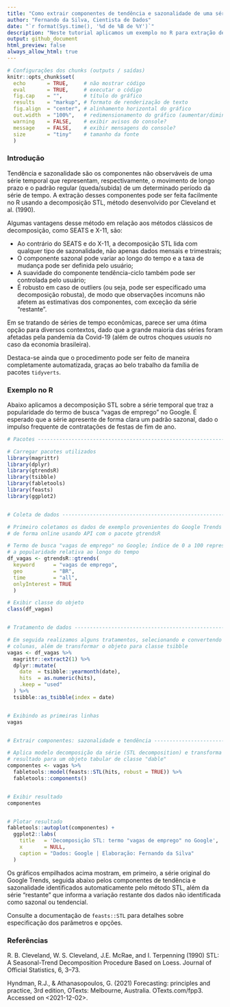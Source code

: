 ```yaml
---
title: "Como extrair componentes de tendência e sazonalidade de uma série temporal"
author: "Fernando da Silva, Cientista de Dados"
date: "`r format(Sys.time(), '%d de %B de %Y')`" 
description: "Neste tutorial aplicamos um exemplo no R para extração de componentes não observados de uma série temporal, usando o método STL."
output: github_document
html_preview: false
always_allow_html: true
---
```


```r
# Configurações dos chunks (outputs / saídas)
knitr::opts_chunk$set(
  echo       = TRUE,     # não mostrar código
  eval       = TRUE,     # executar o código
  fig.cap    = "",       # título do gráfico
  results    = "markup", # formato de renderização de texto
  fig.align  = "center", # alinhamento horizontal do gráfico
  out.width  = "100%",   # redimensionamento do gráfico (aumentar/diminuir em %)
  warning    = FALSE,    # exibir avisos do console?
  message    = FALSE,    # exibir mensagens do console?
  size       = "tiny"    # tamanho da fonte
  )
```


### Introdução

Tendência e sazonalidade são os componentes não observáveis de uma série temporal que representam, respectivamente, o movimento de longo prazo e o padrão regular (queda/subida) de um determinado período da série de tempo. A extração desses componentes pode ser feita facilmente no R usando a decomposição STL, método desenvolvido por Cleveland et al. (1990).

Algumas vantagens desse método em relação aos métodos clássicos de decomposição, como SEATS e X-11, são:

- Ao contrário do SEATS e do X-11, a decomposição STL lida com qualquer tipo de sazonalidade, não apenas dados mensais e trimestrais;
- O componente sazonal pode variar ao longo do tempo e a taxa de mudança pode ser definida pelo usuário;
- A suavidade do componente tendência-ciclo também pode ser controlada pelo usuário;
- É robusto em caso de outliers (ou seja, pode ser especificado uma decomposição robusta), de modo que observações incomuns não afetem as estimativas dos componentes, com exceção da série "restante".

Em se tratando de séries de tempo econômicas, parece ser uma ótima opção para diversos contextos, dado que a grande maioria das séries foram afetadas pela pandemia da Covid-19 (além de outros choques *usuais* no caso da economia brasileira).

Destaca-se ainda que o procedimento pode ser feito de maneira completamente automatizada, graças ao belo trabalho da família de pacotes `tidyverts`. 

### Exemplo no R

Abaixo aplicamos a decomposição STL sobre a série temporal que traz a popularidade do termo de busca "vagas de emprego" no Google. É esperado que a série apresente de forma clara um padrão sazonal, dado o impulso frequente de contratações de festas de fim de ano.

```r
# Pacotes -----------------------------------------------------------------

# Carregar pacotes utilizados
library(magrittr)
library(dplyr)
library(gtrendsR)
library(tsibble)
library(fabletools)
library(feasts)
library(ggplot2)


# Coleta de dados ---------------------------------------------------------

# Primeiro coletamos os dados de exemplo provenientes do Google Trends
# de forma online usando API com o pacote gtrendsR

# Termo de busca "vagas de emprego" no Google; índice de 0 a 100 representa
# a popularidade relativa ao longo do tempo
df_vagas <- gtrendsR::gtrends(
  keyword      = "vagas de emprego",
  geo          = "BR",
  time         = "all",
  onlyInterest = TRUE
  )

# Exibir classe do objeto
class(df_vagas)


# Tratamento de dados -----------------------------------------------------

# Em seguida realizamos alguns tratamentos, selecionando e convertendo as
# colunas, além de transformar o objeto para classe tsibble
vagas <- df_vagas %>%
  magrittr::extract2(1) %>%
  dplyr::mutate(
    date  = tsibble::yearmonth(date),
    hits  = as.numeric(hits),
    .keep = "used"
  ) %>%
  tsibble::as_tsibble(index = date)


# Exibindo as primeiras linhas
vagas


# Extrair componentes: sazonalidade e tendência ---------------------------

# Aplica modelo decomposição da série (STL decomposition) e transforma
# resultado para um objeto tabular de classe "dable"
componentes <- vagas %>%
  fabletools::model(feasts::STL(hits, robust = TRUE)) %>%
  fabletools::components()


# Exibir resultado
componentes


# Plotar resultado
fabletools::autoplot(componentes) +
  ggplot2::labs(
    title   = 'Decomposição STL: termo "vagas de emprego" no Google',
    x       = NULL,
    caption = "Dados: Google | Elaboração: Fernando da Silva"
  )
```

Os gráficos empilhados acima mostram, em primeiro, a série original do Google Trends, seguida abaixo pelos componentes de tendência e sazonalidade identificados automaticamente pelo método STL, além da série "restante" que informa a variação restante dos dados não identificada como sazonal ou tendencial.

Consulte a documentação de `feasts::STL` para detalhes sobre especificação dos parâmetros e opções.

### Referências

R. B. Cleveland, W. S. Cleveland, J.E. McRae, and I. Terpenning (1990) STL: A Seasonal-Trend Decomposition Procedure Based on Loess. Journal of Official Statistics, 6, 3–73.

Hyndman, R.J., & Athanasopoulos, G. (2021) Forecasting: principles and practice, 3rd edition, OTexts: Melbourne, Australia. OTexts.com/fpp3. Accessed on <2021-12-02>.

